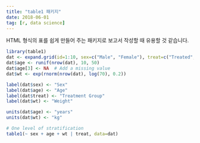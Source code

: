 ```yaml
---
title: "table1 패키지"
date: 2018-06-01
tag: [r, data science]
---
```


HTML 형식의 표를 쉽게 만들어 주는 패키지로 보고서 작성할 때 유용할 것 같습니다.

```r
library(table1)
dat <- expand.grid(id=1:10, sex=c("Male", "Female"), treat=c("Treated", "Placebo"))
dat$age <- runif(nrow(dat), 10, 50)
dat$age[3] <- NA  # Add a missing value
dat$wt <- exp(rnorm(nrow(dat), log(70), 0.2))

label(dat$sex) <- "Sex"
label(dat$age) <- "Age"
label(dat$treat) <- "Treatment Group"
label(dat$wt) <- "Weight"

units(dat$age) <- "years"
units(dat$wt) <- "kg"

# One level of stratification
table1(~ sex + age + wt | treat, data=dat)
```
